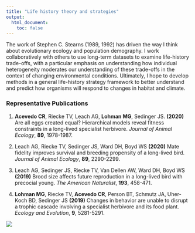 ```yaml
---
title: "Life history theory and strategies"
output: 
  html_document:
    toc: false
---
```


The work of Stephen C. Stearns (1989, 1992) has driven the way I think about evolutionary ecology and population demography. I work collaboratively with others to use long-term datasets to examine life-history trade-offs, with a particular emphasis on understanding how individual heterogeneity moderates our understanding of these trade-offs in the context of changing environmental conditions. Ultimately, I hope to develop methods in a general life-history strategy framework to better understand and predict how organisms will respond to changes in habitat and climate.



### Representative Publications
1. **Acevedo CR**, Riecke TV, Leach AG, **Lohman MG**, Sedinger JS. **(2020)** Are all eggs created equal? Hierarchical models reveal fitness constraints in a long-lived specialist herbivore. *Journal of Animal Ecology*, **89**, 1978-1987.

2. Leach AG, Riecke TV, Sedinger JS, Ward DH, Boyd WS **(2020)** Mate fidelity improves survival and breeding propensity of a long-lived bird. *Journal of Animal Ecology*, **89**, 2290-2299.

3. Leach AG, Sedinger JS, Riecke TV, Van Dellen AW, Ward DH, Boyd WS **(2019)** Brood size affects future reproduction in a long-lived bird with precocial young. *The American Naturalist*, **193**, 458-471.

4. **Lohman MG**, Riecke TV, **Acevedo CR**, Person BT, Schmutz JA, Uher-Koch BD, Sedinger JS **(2019)** Changes in behavior are unable to disrupt a trophic cascade involving a specialist herbivore and its food plant. *Ecology and Evolution*, **9**, 5281-5291.


![](./images/size_selection.png)


